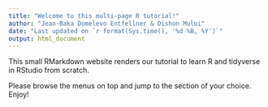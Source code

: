 ```yaml
---
title: "Welcome to this multi-page R tutorial!"
author: "Jean-Baka Domelevo Entfellner & Dishon Muloi"
date: "Last updated on `r format(Sys.time(), '%d %B, %Y')`"
output: html_document
---
```


This small RMarkdown website renders our tutorial to learn R and tidyverse in RStudio from scratch.

Please browse the menus on top and jump to the section of your choice. Enjoy!